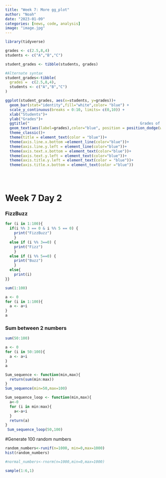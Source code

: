 ```yaml
---
title: "Week 7: More gg_plot"
author: "Noah"
date: "2023-01-09"
categories: [news, code, analysis]
image: "image.jpg"
---
```


```r
library(tidyverse)

grades <- c(2.5,8,4)
students <- c("A","B","C")

student_grades <- tibble(students, grades)

#Alternate syntax
student_grades<-tibble(
  grades =  c(2.5,8,4),
  students <- c("A","B","C")
)

ggplot(student_grades, aes(x=students, y=grades))+
  geom_bar(stat="identity",fill="white",color= "blue") + 
  scale_y_continuous(breaks = 0:10, limits= c(0,10)) +
  xlab("Students")+
  ylab("Grades")+
  ggtitle("                                                  Grades of Students")+
  geom_text(aes(label=grades),color="blue", position = position_dodge(width=1),vjust=-1) +
  theme_classic()+
  theme(title = element_text(color = "blue"))+
  theme(axis.line.x.bottom =element_line(color="blue"))+
  theme(axis.line.y.left = element_line(color="blue"))+
  theme(axis.text.x.bottom = element_text(color="blue"))+
  theme(axis.text.y.left = element_text(color="blue"))+
  theme(axis.title.y.left = element_text(color = "blue"))+
  theme(axis.title.x.bottom = element_text(color ="blue"))


  
```

# Week 7 Day 2

### FizzBuzz

```r
for (i in 1:100){
  if(i %% 3 == 0 & i %% 5 == 0) {
    print("FizzBuzz")
    } 
  else if (i %% 3==0) {
    print("Fizz")
    } 
  else if (i %% 5==0) {
    print("Buzz")
    } 
  else{
    print(i)
}}
```

```r
sum(1:100)
```

```r
a <- 0
for (i in 1:100){
  a <- a+i
}
a
```

### Sum between 2 numbers

```r
sum(50:100)
```

```r
a <- 0
for (i in 50:100){
  a <- a+i
}
a
```

```r
Sum_sequence <- function(min,max){
  return(sum(min:max))
}
Sum_sequence(min=50,max=100)
```

```r
Sum_sequence_loop <- function(min,max){
  a<-0
  for (i in min:max){
    a<-a+i
  }
  return(a)
}
 Sum_sequence_loop(50,100)

```

#Generate 100 random numbers

```r
random_numbers<-runif(n=1000, min=0,max=1000)
hist(random_numbers)
```

```r
#normal_numbers<-rnorm(n=1000,min=0,max=1000)
```

```r
sample(1:6,1)
```
